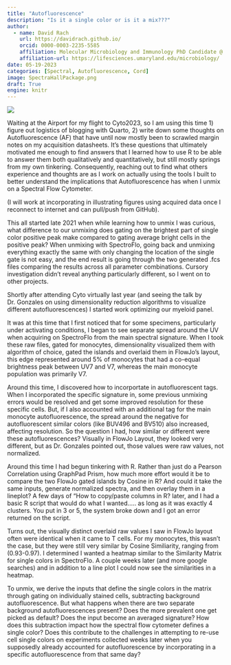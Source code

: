 ```yaml
---
title: "Autofluorescence"
description: "Is it a single color or is it a mix???"
author:
  - name: David Rach
    url: https://davidrach.github.io/
    orcid: 0000-0003-2235-5585
    affiliation: Molecular Microbiology and Immunology PhD Candidate @ University      of Maryland, School of Medicine 
    affiliation-url: https://lifesciences.umaryland.edu/microbiology/ 
date: 05-19-2023
categories: [Spectral, Autofluorescence, Cord]
image: SpectraHallPackage.png
draft: True
engine: knitr
---
```


![](SpectraHallPackage.png)

Waiting at the Airport for my flight to Cyto2023, so I am using this time 1) figure out logistics of blogging with Quarto, 2) write down some thoughts on Autofluorescence (AF) that have until now mostly been to scrawled margin notes on my acquisition datasheets. It's these questions that ultimately motivated me enough to find answers that I learned how to use R to be able to answer them both qualitatively and quantitatively, but still mostly springs from my own tinkering. Consequently, reaching out to find what others experience and thoughts are as I work on actually using the tools I built to better understand the implications that Autofluorescence has when I unmix on a Spectral Flow Cytometer.

(I will work at incorporating in illustrating figures using acquired data once I reconnect to internet and can pull/push from GitHub).

This all started late 2021 when while learning how to unmix I was curious, what difference to our unmixing does gating on the brightest part of single color positive peak make compared to gating average bright cells in the positive peak? When unmixing with SpectroFlo, going back and unmixing everything exactly the same with only changing the location of the single gate is not easy, and the end result is going through the two generated .fcs files comparing the results across all parameter combinations. Cursory investigation didn't reveal anything particularly different, so I went on to other projects.

Shortly after attending Cyto virtually last year (and seeing the talk by Dr. Gonzales on using dimensionality reduction algorithms to visualize different autofluorescences) I started work optimizing our myeloid panel.

It was at this time that I first noticed that for some specimens, particularly under activating conditions, I began to see separate spread around the UV when acquiring on SpectroFlo from the main spectral signature. When I took these raw files, gated for monocytes, dimensionality visualized them with algorithm of choice, gated the islands and overlaid them in FlowJo's layout, this edge represented around 5% of monocytes that had a co-equal brightness peak between UV7 and V7, whereas the main monocyte population was primarily V7.

Around this time, I discovered how to incorportate in autofluorescent tags. When I incorporated the specific signature in, some previous unmixing errors would be resolved and get some improved resolution for these specific cells. But, if I also accounted with an additional tag for the main monocyte autofluorescence, the spread around the negative for autofluorescent similar colors (like BUV496 and BV510) also increased, affecting resolution. So the question I had, how similar or different were these autofluorescences? Visually in FlowJo Layout, they looked very different, but as Dr. Gonzales pointed out, those values were raw values, not normalized.

Around this time I had begun tinkering with R. Rather than just do a Pearson Correlation using GraphPad Prism, how much more effort would it be to compare the two FlowJo gated islands by Cosine in R? And could it take the same inputs, generate normalized spectra, and then overlay them in a lineplot? A few days of "How to copy/paste columns in R? later, and I had a basic R script that would do what I wanted..... as long as it was exactly 4 clusters. You put in 3 or 5, the system broke down and I got an error returned on the script.

Turns out, the visually distinct overlaid raw values I saw in FlowJo layout often were identical when it came to T cells. For my monocytes, this wasn't the case, but they were still very similar by Cosine Similiarity, ranging from (0.93-0.97). I determined I wanted a heatmap similar to the Similarity Matrix for single colors in SpectroFlo. A couple weeks later (and more google searches) and in addition to a line plot I could now see the similarities in a heatmap.

To unmix, we derive the inputs that define the single colors in the matrix through gating on individually stained cells, subtracting background autofluorescence. But what happens when there are two separate background autofluorescences present? Does the more prevalent one get picked as default? Does the input become an averaged signature? How does this subtraction impact how the spectral flow cytometer defines a single color? Does this contribute to the challenges in attempting to re-use cell single colors on experiments collected weeks later when you supposedly already accounted for autofluorescence by incorporating in a specific autofluorescence from that same day?
